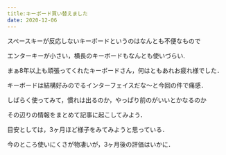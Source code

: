 ```yaml
---
title:キーボード買い替えました
date: 2020-12-06
---
```

スペースキーが反応しないキーボードというのはなんとも不便なもので


エンターキーが小さい，横長のキーボードもなんとも使いづらい.


まぁ8年以上も頑張ってくれたキーボードさん，何はともあれお疲れ様でした．


キーボードは結構好みのでるインターフェイスだな〜と今回の件で痛感．


しばらく使ってみて，慣れは出るのか，やっぱり前のがいいとかなるのか


その辺りの情報をまとめて記事に起こしてみよう．


目安としては，3ヶ月ほど様子をみてみようと思っている．


今のところ使いにくさが物凄いが，3ヶ月後の評価はいかに．
